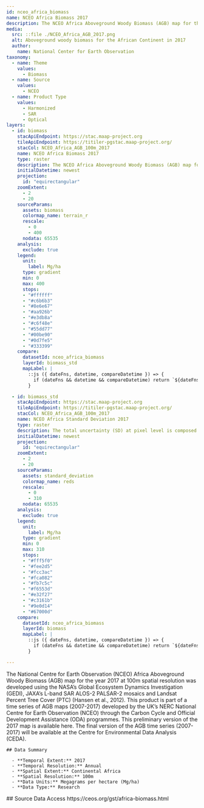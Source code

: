```yaml
---
id: nceo_africa_biomass
name: NCEO Africa Biomass 2017
description: The NCEO Africa Aboveground Woody Biomass (AGB) map for the year 2017 at 100m spatial resolution was developed using a combination of LiDAR, Synthetic Aperture Radar (SAR) and optical based data.
media:
  src: ::file ./NCEO_Africa_AGB_2017.png
  alt: Aboveground woody biomass for the African Continent in 2017
  author:
    name: National Center for Earth Observation
taxonomy:
  - name: Theme
    values:
      - Biomass
  - name: Source
    values:
      - NCEO
  - name: Product Type
    values:
      - Harmonized
      - SAR
      - Optical
layers:
  - id: biomass
    stacApiEndpoint: https://stac.maap-project.org
    tileApiEndpoint: https://titiler-pgstac.maap-project.org/
    stacCol: NCEO_Africa_AGB_100m_2017
    name: NCEO Africa Biomass 2017
    type: raster
    description: The NCEO Africa Aboveground Woody Biomass (AGB) map for the year 2017 at 100m spatial resolution was developed using a combination of LiDAR, Synthetic Aperture Radar (SAR) and optical based data.
    initialDatetime: newest
    projection:
      id: "equirectangular"
    zoomExtent:
      - 2
      - 20
    sourceParams:
      assets: biomass
      colormap_name: terrain_r
      rescale:
        - 0
        - 400
      nodata: 65535
    analysis:
      exclude: true
    legend:
      unit:
        label: Mg/ha
      type: gradient
      min: 0
      max: 400
      stops:
      - "#ffffff"
      - "#c6b6b3"
      - "#8e6e67"
      - "#aa926b"
      - "#e3db8a"
      - "#c6f48e"
      - "#55dd77"
      - "#00be90"
      - "#0d7fe5"
      - "#333399"
    compare:
      datasetId: nceo_africa_biomass
      layerId: biomass_std
      mapLabel: |
        ::js ({ dateFns, datetime, compareDatetime }) => {
          if (dateFns && datetime && compareDatetime) return `${dateFns.format(datetime, 'yyyy')} VS ${dateFns.format(compareDatetime, 'yyyy')}`;
        }

  - id: biomass_std
    stacApiEndpoint: https://stac.maap-project.org
    tileApiEndpoint: https://titiler-pgstac.maap-project.org/
    stacCol: NCEO_Africa_AGB_100m_2017
    name: NCEO Africa Standard Deviation 2017
    type: raster
    description: The total uncertainty (SD) at pixel level is composed of different sources of error, which are assumed to be random and independent.
    initialDatetime: newest
    projection:
      id: "equirectangular"
    zoomExtent:
      - 2
      - 20
    sourceParams:
      assets: standard_deviation
      colormap_name: reds
      rescale:
        - 0
        - 310
      nodata: 65535
    analysis:
      exclude: true
    legend:
      unit:
        label: Mg/ha
      type: gradient
      min: 0
      max: 310
      stops:
      - "#fff5f0"
      - "#fee2d5"
      - "#fcc3ac"
      - "#fca082"
      - "#fb7c5c"
      - "#f6553d"
      - "#e32f27"
      - "#c3161b"
      - "#9e0d14"
      - "#67000d"
    compare:
      datasetId: nceo_africa_biomass
      layerId: biomass
      mapLabel: |
        ::js ({ dateFns, datetime, compareDatetime }) => {
          if (dateFns && datetime && compareDatetime) return `${dateFns.format(datetime, 'yyyy')} VS ${dateFns.format(compareDatetime, 'yyyy')}`;
        }

---
```


<Block type='wide'>
  <Prose>
The National Centre for Earth Observation (NCEO) Africa Aboveground Woody Biomass (AGB) map for the year 2017 at 100m spatial resolution was developed using the NASA’s Global Ecosystem Dynamics Investigation (GEDI), JAXA’s L-band SAR ALOS-2 PALSAR-2 mosaics and Landsat Percent Tree Cover (PTC) (Hansen et al., 2012). This product is part of a time series of AGB maps (2007-2017) developed by the UK’s NERC National Centre for Earth Observation (NCEO) through the Carbon Cycle and Official Development Assistance (ODA) programmes. This preliminary version of the 2017 map is available here. The final version of the AGB time series (2007-2017) will be available at the Centre for Environmental Data Analysis (CEDA).

    ## Data Summary
    
      - **Temporal Extent:** 2017    
      - **Temporal Resolution:** Annual    
      - **Spatial Extent:** Continental Africa 
      - **Spatial Resolution:** 100m
      - **Data Units:** Megagrams per hectare (Mg/ha)    
      - **Data Type:** Research 
  </Prose>
</Block>
<Block>
  <Prose>
    ## Source Data Access
    https://ceos.org/gst/africa-biomass.html
  </Prose>
</Block>

